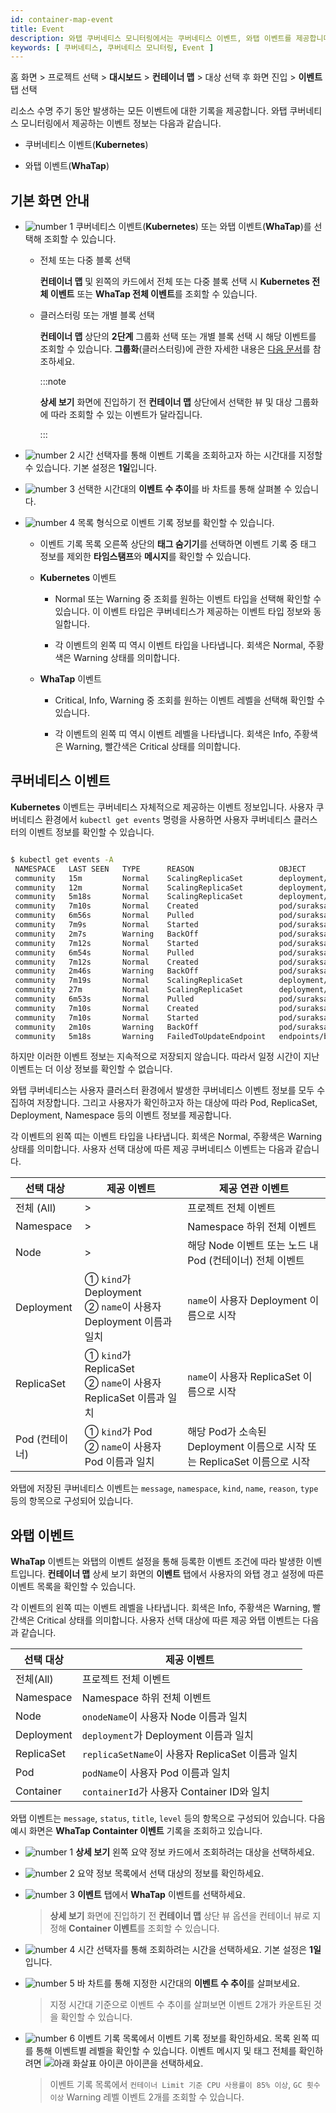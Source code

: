 ```yaml
---
id: container-map-event
title: Event
description: 와탭 쿠버네티스 모니터링에서는 쿠버네티스 이벤트, 와탭 이벤트를 제공합니다.
keywords: [ 쿠버네티스, 쿠버네티스 모니터링, Event ]
---
```


홈 화면 > 프로젝트 선택 > **대시보드** > **컨테이너 맵** > 대상 선택 후 <Cmdname sid="BTN07712" className="uitext" /> 화면 진입 > **이벤트** 탭 선택

리소스 수명 주기 동안 발생하는 모든 이벤트에 대한 기록을 제공합니다. 와탭 쿠버네티스 모니터링에서 제공하는 이벤트 정보는 다음과 같습니다.

* 쿠버네티스 이벤트(**Kubernetes**)

* 와탭 이벤트(**WhaTap**)

## 기본 화면 안내

<ImgLang img='k8s-event-default3.png' desc='쿠버네티스 상세 보기 이벤트 탭' />

* ![number 1](/img/number-01.png) 쿠버네티스 이벤트(**Kubernetes**) 또는 와탭 이벤트(**WhaTap**)를 선택해 조회할 수 있습니다. 

  * 전체 또는 다중 블록 선택

    **컨테이너 맵** 및 왼쪽의 카드에서 전체 또는 다중 블록 선택 시 **Kubernetes 전체 이벤트** 또는 **WhaTap 전체 이벤트**를 조회할 수 있습니다.

  * 클러스터링 또는 개별 블록 선택

    **컨테이너 맵** 상단의 **2단계** 그룹화 선택 또는 개별 블록 선택 시 해당 이벤트를 조회할 수 있습니다. **그룹화**(클러스터링)에 관한 자세한 내용은 [다음 문서](container-group)를 참조하세요.

    :::note

    **상세 보기** 화면에 진입하기 전 **컨테이너 맵** 상단에서 선택한 뷰 및 대상 그룹화에 따라 조회할 수 있는 이벤트가 달라집니다.

    :::

* ![number 2](/img/number-02.png) 시간 선택자를 통해 이벤트 기록을 조회하고자 하는 시간대를 지정할 수 있습니다. 기본 설정은 **1일**입니다.

* ![number 3](/img/number-03.png) 선택한 시간대의 **이벤트 수 추이**를 바 차트를 통해 살펴볼 수 있습니다. 

* ![number 4](/img/number-04.png) 목록 형식으로 이벤트 기록 정보를 확인할 수 있습니다. 

  * 이벤트 기록 목록 오른쪽 상단의 **태그 숨기기**를 선택하면 이벤트 기록 중 태그 정보를 제외한 **타임스탬프**와 **메시지**를 확인할 수 있습니다.

  * **Kubernetes** 이벤트

    * <span class='k8s-normal'>Normal</span> 또는 <span class='slow'>Warning</span> 중 조회를 원하는 이벤트 타입을 선택해 확인할 수 있습니다. 이 이벤트 타입은 쿠버네티스가 제공하는 이벤트 타입 정보와 동일합니다.
    
    * 각 이벤트의 왼쪽 띠 역시 이벤트 타입을 나타냅니다. 회색은 <span class='k8s-normal'>Normal</span>, 주황색은 <span class='slow'>Warning</span> 상태를 의미합니다.

  * **WhaTap** 이벤트

    * <span class='vslow'>Critical</span>, <span class='k8s-normal'>Info</span>, <span class='slow'>Warning</span> 중 조회를 원하는 이벤트 레벨을 선택해 확인할 수 있습니다.
    
    * 각 이벤트의 왼쪽 띠 역시 이벤트 레벨을 나타냅니다. 회색은 <span class='k8s-normal'>Info</span>, 주황색은 <span class='slow'>Warning</span>, 빨간색은 <span class='vslow'>Critical</span> 상태를 의미합니다.


## 쿠버네티스 이벤트

**Kubernetes** 이벤트는 쿠버네티스 자체적으로 제공하는 이벤트 정보입니다. 사용자 쿠버네티스 환경에서 `kubectl get events` 명령을 사용하면 사용자 쿠버네티스 클러스터의 이벤트 정보를 확인할 수 있습니다.

```bash

$ kubectl get events -A
 NAMESPACE   LAST SEEN   TYPE      REASON                   OBJECT                            MESSAGE
 community   15m         Normal    ScalingReplicaSet        deployment/baekdusan              Scaled up replica set baekdusan-59554d4859 to 5
 community   12m         Normal    ScalingReplicaSet        deployment/suraksan               Scaled down replica set suraksan-66fc4bf889 to 3
 community   5m18s       Normal    ScalingReplicaSet        deployment/baekdusan              Scaled down replica set baekdusan-59554d4859 to 3
 community   7m10s       Normal    Created                  pod/suraksan-66fc4bf889-h2cw8     Created container suraksan
 community   6m56s       Normal    Pulled                   pod/suraksan-66fc4bf889-h2cw8     Container image "123456789123.dkr.ecr.ap-northeast-2.amazonaws.com/suraksan:0.48" already present on machine
 community   7m9s        Normal    Started                  pod/suraksan-66fc4bf889-h2cw8     Started container suraksan
 community   2m7s        Warning   BackOff                  pod/suraksan-66fc4bf889-h2cw8     Back-off restarting failed container
 community   7m12s       Normal    Started                  pod/suraksan-66fc4bf889-t27rp     Started container suraksan
 community   6m54s       Normal    Pulled                   pod/suraksan-66fc4bf889-t27rp     Container image "123456789123.dkr.ecr.ap-northeast-2.amazonaws.com/suraksan:0.48" already present on machine
 community   7m12s       Normal    Created                  pod/suraksan-66fc4bf889-t27rp     Created container suraksan
 community   2m46s       Warning   BackOff                  pod/suraksan-66fc4bf889-t27rp     Back-off restarting failed container
 community   7m19s       Normal    ScalingReplicaSet        deployment/mountain               Scaled up replica set mountain-6795bfbc54 to 5
 community   27m         Normal    ScalingReplicaSet        deployment/mountain               Scaled down replica set mountain-6795bfbc54 to 4
 community   6m53s       Normal    Pulled                   pod/suraksan-66fc4bf889-mjbsj     Container image "123456789123.dkr.ecr.ap-northeast-2.amazonaws.com/suraksan:0.48" already present on machine
 community   7m10s       Normal    Created                  pod/suraksan-66fc4bf889-mjbsj     Created container suraksan
 community   7m10s       Normal    Started                  pod/suraksan-66fc4bf889-mjbsj     Started container suraksan
 community   2m10s       Warning   BackOff                  pod/suraksan-66fc4bf889-mjbsj     Back-off restarting failed container
 community   5m18s       Warning   FailedToUpdateEndpoint   endpoints/baekdusan-svc           Failed to update endpoint community/baekdusan-svc: Operation cannot be fulfilled on endpoints "baekdusan-svc": the object has been modified; please apply your changes to the latest version and try again

```

하지만 이러한 이벤트 정보는 지속적으로 저장되지 않습니다. 따라서 일정 시간이 지난 이벤트는 더 이상 정보를 확인할 수 없습니다. 

와탭 쿠버네티스는 사용자 클러스터 환경에서 발생한 쿠버네티스 이벤트 정보를 모두 수집하여 저장합니다. 그리고 사용자가 확인하고자 하는 대상에 따라 Pod, ReplicaSet, Deployment, Namespace 등의 이벤트 정보를 제공합니다.

<ImgLang img='k8s-container-event-k8s-all.png' desc='Kubernetes 이벤트' />

각 이벤트의 왼쪽 띠는 이벤트 타입을 나타냅니다. 회색은 <span class='k8s-normal'>Normal</span>, 주황색은 <span class='slow'>Warning</span> 상태를 의미합니다. 사용자 선택 대상에 따른 제공 쿠버네티스 이벤트는 다음과 같습니다.

| 선택 대상      | 제공 이벤트                                                        | 제공 연관 이벤트                                                         |
| -------------- | ------------------------------------------------------------------ | ------------------------------------------------------------------------ |
| 전체 (All)     | >                                                                  | 프로젝트 전체 이벤트                                                     |
| Namespace      | >                                                                  | Namespace 하위 전체 이벤트                                               |
| Node           | >                                                                  | 해당 Node 이벤트 또는 노드 내 Pod (컨테이너) 전체 이벤트                 |
| Deployment     | ① `kind`가 Deployment<br/>② `name`이 사용자 Deployment 이름과 일치 | `name`이 사용자 Deployment 이름으로 시작                                 |
| ReplicaSet     | ① `kind`가 ReplicaSet<br/>② `name`이 사용자 ReplicaSet 이름과 일치 | `name`이 사용자 ReplicaSet 이름으로 시작                                 |
| Pod (컨테이너) | ① `kind`가 Pod<br/>② `name`이 사용자 Pod 이름과 일치               | 해당 Pod가 소속된 Deployment 이름으로 시작 또는 ReplicaSet 이름으로 시작 |

와탭에 저장된 쿠버네티스 이벤트는 `message`, `namespace`, `kind`, `name`, `reason`, `type` 등의 항목으로 구성되어 있습니다.

## 와탭 이벤트

**WhaTap** 이벤트는 와탭의 이벤트 설정을 통해 등록한 이벤트 조건에 따라 발생한 이벤트입니다. **컨테이너 맵** 상세 보기 화면의 **이벤트** 탭에서 사용자의 와탭 경고 설정에 따른 이벤트 목록을 확인할 수 있습니다.

<ImgLang img='k8s-container-event-wt-all.png' desc='WhaTap 이벤트' />

각 이벤트의 왼쪽 띠는 이벤트 레벨을 나타냅니다. 회색은 <span class='k8s-normal'>Info</span>, 주황색은 <span class='slow'>Warning</span>, 빨간색은 <span class='vslow'>Critical</span> 상태를 의미합니다. 사용자 선택 대상에 따른 제공 와탭 이벤트는 다음과 같습니다.

| 선택 대상  | 제공 이벤트                                      |
| ---------- | ------------------------------------------------ |
| 전체(All)  | 프로젝트 전체 이벤트                             |
| Namespace  | Namespace 하위 전체 이벤트                       |
| Node       | `onodeName`이 사용자 Node 이름과 일치            |
| Deployment | `deployment`가 Deployment 이름과 일치            |
| ReplicaSet | `replicaSetName`이 사용자 ReplicaSet 이름과 일치 |
| Pod        | `podName`이 사용자 Pod 이름과 일치               |
| Container  | `containerId`가 사용자 Container ID와 일치       |

와탭 이벤트는 `message`, `status`, `title`, `level` 등의 항목으로 구성되어 있습니다. 다음 예시 화면은 **WhaTap Containter 이벤트** 기록을 조회하고 있습니다.

<ImgLang img="k8s-container-event-wt.png" desc="쿠버네티스 와탭 이벤트" />

* ![number 1](/img/number-01.png) **상세 보기** 왼쪽 요약 정보 카드에서 조회하려는 대상을 선택하세요.

* ![number 2](/img/number-02.png) 요약 정보 목록에서 선택 대상의 정보를 확인하세요.

* ![number 3](/img/number-03.png) **이벤트** 탭에서 **WhaTap** 이벤트를 선택하세요. 

  > **상세 보기** 화면에 진입하기 전 **컨테이너 맵** 상단 뷰 옵션을 컨테이너 뷰로 지정해 **Container 이벤트**를 조회할 수 있습니다.

* ![number 4](/img/number-04.png) 시간 선택자를 통해 조회하려는 시간을 선택하세요. 기본 설정은 **1일** 입니다.

* ![number 5](/img/number-05.png) 바 차트를 통해 지정한 시간대의 **이벤트 수 추이**를 살펴보세요.

  > 지정 시간대 기준으로 이벤트 수 추이를 살펴보면 이벤트 2개가 카운트된 것을 확인할 수 있습니다. 

* ![number 6](/img/number-06.png) 이벤트 기록 목록에서 이벤트 기록 정보를 확인하세요. 목록 왼쪽 띠를 통해 이벤트별 레벨을 확인할 수 있습니다. 이벤트 메시지 및 태그 전체를 확인하려면 ![아래 화살표 아이콘](/img/ic-caret-down.svg) 아이콘을 선택하세요.

  > 이벤트 기록 목록에서 `컨테이너 Limit 기준 CPU 사용률이 85% 이상`, `GC 횟수 이상` <span class='slow'>Warning</span> 레벨 이벤트 2개를 조회할 수 있습니다. 
